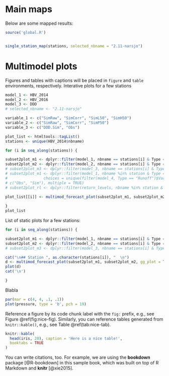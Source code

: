 

<!---
Either render the file this way:
rmarkdown::render('daily_report.Rmd', "html_document", 
paste("_posts/", Sys.Date(), "-Flood-report.html", sep= ""))

or copy those specificxations above:

---
title: "test"
author: "FKB"
date: '`r Sys.Date()`'
output: html_document
---


---
output: word_document
always_allow_html: yes
---
-->



# Main maps

Below are some mapped results:


```r
source('global.R')


single_station_map(stations, selected_nbname = "2.11-narsjo")

```

# Multimodel plots

Figures and tables with captions will be placed in `figure` and `table` environments, respectively.
Interative plots for a few stations

```r

model_1 <- HBV_2014
model_2 <- HBV_2016
model_3 <- DDD
# selected_nbname <- "2.11-narsjo"

variable_1 <- c("SimRaw", "SimCorr", "SimL50", "SimH50")
variable_2 <- c("SimRaw", "SimCorr", "SimP50")
variable_3 <- c("DDD.Sim", "Obs")  

plot_list <- htmltools::tagList()
stations <- unique(HBV_2014$nbname)
```

```r

for (i in seq_along(stations)) {

subset2plot_m1 <- dplyr::filter(model_1, nbname == stations[i] & Type == "Runoff" & Variable %in% variable_1) 
subset2plot_m2 <- dplyr::filter(model_2, nbname == stations[i] & Type == "Runoff" & Variable %in% variable_2) 
# subset2plot_m3 <- dplyr::filter(model_3, nbname == stations[i] & Type == "Runoff" & Variable %in% variable_3) 
# subset2plot_m1 <- dplyr::filter(model_1, nbname %in% station & Type == "Runoff" & Variable %in% variable_1)             
#                choices = unique(filter(model_4, Type == "Runoff")$Variable), multiple = TRUE) 
# c("Obs", "Sim"), multiple = TRUE) 
# subset2plot_rl <- dplyr::filter(return_levels, nbname %in% station & Type %in% type_rl) 
      
plot_list[[i]] <- multimod_forecast_plot(subset2plot_m1, subset2plot_m2)

}
plot_list

```

List of static plots for a few stations:

```r

for (i in seq_along(stations)) {

subset2plot_m1 <- dplyr::filter(model_1, nbname == stations[i] & Type == "Runoff" & Variable %in% variable_1) 
subset2plot_m2 <- dplyr::filter(model_2, nbname == stations[i] & Type == "Runoff" & Variable %in% variable_2) 
# subset2plot_m3 <- dplyr::filter(model_3, nbname == stations[i] & Type == "Runoff" & Variable %in% variable_3) 

cat("\n## Station ", as.character(stations[i]), "  \n")     
d <- multimod_forecast_plot(subset2plot_m1, subset2plot_m2, gg_plot = TRUE)
plot(d)
cat('\n') 

}


```

Blabla



```r
par(mar = c(4, 4, .1, .1))
plot(pressure, type = 'b', pch = 19)
```

Reference a figure by its code chunk label with the `fig:` prefix, e.g., see Figure \@ref(fig:nice-fig). Similarly, you can reference tables generated from `knitr::kable()`, e.g., see Table \@ref(tab:nice-tab).

```r
knitr::kable(
  head(iris, 20), caption = 'Here is a nice table!',
  booktabs = TRUE
)
```

You can write citations, too. For example, we are using the **bookdown** package [@R-bookdown] in this sample book, which was built on top of R Markdown and **knitr** [@xie2015].
